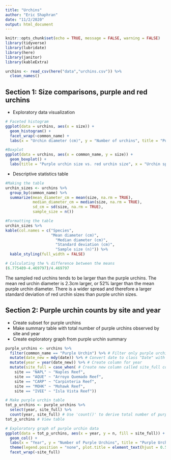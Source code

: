 ```yaml
---
title: "Urchins"
author: "Eric Shaphran"
date: "11/2/2020"
output: html_document
---
```


```r
knitr::opts_chunk$set(echo = TRUE, message = FALSE, warning = FALSE)
library(tidyverse)
library(lubridate)
library(here)
library(janitor)
library(kableExtra)
```

```r
urchins <- read_csv(here("data","urchins.csv")) %>%
  clean_names()
```

## **Section 1**: Size comparisons, purple and red urchins
- Exploratory data visualization

```r
# Faceted histogram
ggplot(data = urchins, aes(x = size)) +
  geom_histogram() +
  facet_wrap(~common_name) +
  labs(x = "Urchin diameter (cm)", y = "Number of urchins", title = "Purple urchin size vs. red urchin size")

#Boxplot
ggplot(data = urchins, aes(x = common_name, y = size)) +
  geom_boxplot() +
  labs(title = "Purple urchin size vs. red urchin size", x = "Urchin species", y = "Urchin diameter (cm)")
```

- Descriptive statistics table

```r
#Making the table
urchin_sizes <- urchins %>%
  group_by(common_name) %>%
  summarize(mean_diameter_cm = mean(size, na.rm = TRUE),
            median_diameter_cm = median(size, na.rm = TRUE),
            sd_cm = sd(size, na.rm = TRUE),
            sample_size = n())

#Formatting the table
urchin_sizes %>%
kable(col.names = c("Species",
                    "Mean diameter (cm)",
                      "Median diameter (cm)", 
                      "Standard deviation (cm)",
                      "Sample size (n)")) %>% 
  kable_styling(full_width = FALSE)

# Calculating the % difference between the means
(6.775489-4.469797)/4.469797
```

The sampled red urchins tends to be larger than the purple urchins. The mean red urchin diameter is 2.3cm larger, or 52% larger than the mean purple urchin diameter. There is a wider spread and therefore a larger standard deviation of red urchin sizes than purple urchin sizes.

## **Section 2**: Purple urchin counts by site and year
- Create subset for purple urchins
- Make summary table with total number of purple urchins observed by site and year
- Create exploratory graph from purple urchin summary
```r
purple_urchins <- urchins %>%
  filter(common_name == "Purple Urchin") %>% # Filter only purple urchins 
  mutate(date_new = mdy(date)) %>% # Convert date to class "Date" with 'mdy()'
  mutate(year = year(date_new)) %>% # Create column for year
  mutate(site_full = case_when( # Create new column called site_full containing full names of sites
    site == "NAPL" ~ "Naples Reef",
    site == "AQUE" ~ "Arroyo Quemado Reef",
    site == "CARP" ~ "Carpinteria Reef",
    site == "MOHK" ~ "Mohawk Reef",
    site == "IVEE" ~ "Isla Vista Reef")) 

# Make purple urchin table
tot_p_urchins <- purple_urchins %>%
  select(year, site_full) %>%
  count(year, site_full) # Use 'count()' to derive total number of purple urchins at each site for each year
tot_p_urchins # View table

# Exploratory graph of purple urchin data
ggplot(data = tot_p_urchins, aes(x = year, y = n, fill = site_full)) +
  geom_col() +
  labs(x = "Year", y = "Number of Purple Urchins", title = "Purple Urchins Along Santa Barbara Coast (SHAPHRAN") +
  theme(legend.position = "none", plot.title = element_text(hjust = 0.5)) +
  facet_wrap(~site_full)
```
